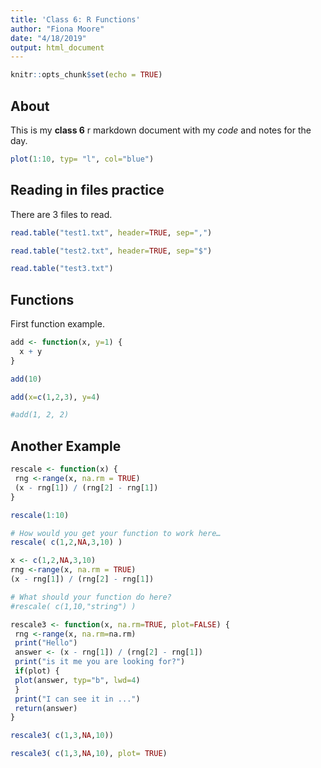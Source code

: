 ```yaml
---
title: 'Class 6: R Functions'
author: "Fiona Moore"
date: "4/18/2019"
output: html_document
---
```


```r
knitr::opts_chunk$set(echo = TRUE)
```

## About
This is my **class 6** r markdown document with my *code* and notes for the day.
```r
plot(1:10, typ= "l", col="blue")
```


## Reading in files practice 

There are 3 files to read.

```r
read.table("test1.txt", header=TRUE, sep=",")
```

```r
read.table("test2.txt", header=TRUE, sep="$")
```

```r
read.table("test3.txt")
```


## Functions 

First function example.

```r
add <- function(x, y=1) {
  x + y 
}  
```

```r
add(10)
```

```r
add(x=c(1,2,3), y=4)
```

```r
#add(1, 2, 2)
```

## Another Example 
```r
rescale <- function(x) {
 rng <-range(x, na.rm = TRUE)
 (x - rng[1]) / (rng[2] - rng[1])
}
```
```r
rescale(1:10)
```

```r
# How would you get your function to work here…
rescale( c(1,2,NA,3,10) )
```

```r
x <- c(1,2,NA,3,10)
rng <-range(x, na.rm = TRUE)
(x - rng[1]) / (rng[2] - rng[1])
```



```r
# What should your function do here?
#rescale( c(1,10,"string") )
```


```r
rescale3 <- function(x, na.rm=TRUE, plot=FALSE) {
 rng <-range(x, na.rm=na.rm)
 print("Hello")
 answer <- (x - rng[1]) / (rng[2] - rng[1])
 print("is it me you are looking for?")
 if(plot) {
 plot(answer, typ="b", lwd=4)
 }
 print("I can see it in ...")
 return(answer)
}
```

```r
rescale3( c(1,3,NA,10))
```

```r
rescale3( c(1,3,NA,10), plot= TRUE)
```

